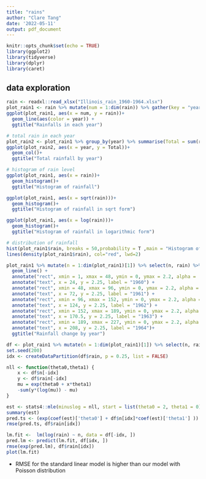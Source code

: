 ```yaml
---
title: "rains"
author: "Clare Tang"
date: '2022-05-11'
output: pdf_document
---
```


```r
knitr::opts_chunk$set(echo = TRUE)
library(ggplot2)
library(tidyverse)
library(dplyr)
library(caret)
```

## data exploration

```r
rain <- readxl::read_xlsx("Illinois_rain_1960-1964.xlsx")
plot_rain1 <- rain %>% mutate(num = 1:dim(rain)) %>% gather(key = "year", value = "rain", -num) %>% drop_na()
ggplot(plot_rain1, aes(x = num, y = rain))+
  geom_line(aes(color = year)) + 
  ggtitle("Rainfalls in each year")

# total rain in each year  
plot_rain2 <- plot_rain1 %>% group_by(year) %>% summarise(Total = sum(rain))
ggplot(plot_rain2, aes(x = year, y = Total))+
  geom_col()+
  ggtitle("Total rainfall by year")

# histogram of rain level
ggplot(plot_rain1, aes(x = rain))+
  geom_histogram()+
  ggtitle("Histogram of rainfall")

ggplot(plot_rain1, aes(x = sqrt(rain)))+
  geom_histogram()+
  ggtitle("Histogram of rainfall in sqrt form")

ggplot(plot_rain1, aes(x = log(rain)))+
  geom_histogram()+
  ggtitle("Histogram of rainfall in logarithmic form")

# distribution of rainfall
hist(plot_rain1$rain, breaks = 50,probability = T ,main = "Histogram of rain level over 5 years", xlab = "rain level")
lines(density(plot_rain1$rain), col="red", lwd=2)

plot_rain1 %>% mutate(n = 1:dim(plot_rain1)[1]) %>% select(n, rain) %>% ggplot(aes(x = n, y = rain))+
  geom_line() + 
  annotate("rect", xmin = 1, xmax = 48, ymin = 0, ymax = 2.2, alpha = .1,fill = "red") +
  annotate("text", x = 24, y = 2.25, label = "1960") +
  annotate("rect", xmin = 48, xmax = 96, ymin = 0, ymax = 2.2, alpha = .2,fill = "red") +
  annotate("text", x = 72, y = 2.25, label = "1961") +
  annotate("rect", xmin = 96, xmax = 152, ymin = 0, ymax = 2.2, alpha = .3,fill = "red") + 
  annotate("text", x = 124, y = 2.25, label = "1962") +
  annotate("rect", xmin = 152, xmax = 189, ymin = 0, ymax = 2.2, alpha = .4,fill = "red") +
  annotate("text", x = 170.5, y = 2.25, label = "1963") +
  annotate("rect", xmin = 189, xmax = 227, ymin = 0, ymax = 2.2, alpha = .5,fill = "red") +
  annotate("text", x = 208, y = 2.25, label = "1964")+
  ggtitle("Rainfall change by year")


```

```r
df <- plot_rain1 %>% mutate(n = 1:dim(plot_rain1)[1]) %>% select(n, rain) 
set.seed(200)
idx <- createDataPartition(df$rain, p = 0.25, list = FALSE)

nll <- function(theta0,theta1) {
    x <- df$n[-idx]
    y <- df$rain[-idx]
    mu = exp(theta0 + x*theta1)
    -sum(y*(log(mu)) - mu)
}

est <- stats4::mle(minuslog = nll, start = list(theta0 = 2, theta1 = 0))
summary(est)
pred.ts <- (exp(coef(est)['theta0'] + df$n[idx]*coef(est)['theta1'] ))
rmse(pred.ts, df$rain[idx])

lm.fit <-  lm(log(rain) ~ n, data = df[-idx, ])
pred.lm <- predict(lm.fit, df[idx, ])
rmse(exp(pred.lm), df$rain[idx])
plot(lm.fit)

```

- RMSE for the standard linear model is higher than our model with Poisson distribution

